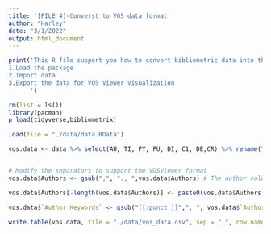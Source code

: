---
title: '[FILE 4]-Converst to VOS data format'
author: "Harley"
date: "3/1/2022"
output: html_document
---
```{r How to use the File 4}
print('This R file support you how to convert bibliometric data into the VOS format. The code script is organized by the following structure: 
1.Load the package
2.Import data
3.Export the data for VOS Viewer Visualization
      ')
```

```{r 1.Load the package}
rm(list = ls())
library(pacman)
p_load(tidyverse,bibliometrix)
```

```{r 2.Import data}

load(file = "./data/data.RData")

```


```{r 3. Export the data for VOS Viewer Visualization}

vos.data <- data %>% select(AU, TI,	PY,	PU,	DI,	C1,	DE,CR) %>% rename("Authors" = AU, "Title" = TI	,"Year" = PY, "Source title" = PU, "DOI"=DI	,"Affiliations" = C1,"Author Keywords"=DE, "References" =CR)


# Modify the separators to support the VOSViewer format
vos.data$Authors <- gsub(";", "., ",vos.data$Authors) # The author column: change the separator: ";" => ".,"

vos.data$Authors[-length(vos.data$Authors)] <- paste0(vos.data$Authors[-length(vos.data$Authors)], '.') 

vos.data$`Author Keywords` <- gsub("[[:punct:]]","; ", vos.data$`Author Keywords`)

write.table(vos.data, file = "./data/vos_data.csv", sep = ",", row.names = F) # Check the error

```

